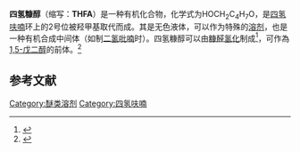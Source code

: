 {{Chembox
| ImageFile = (tetrahydrofuran-2-yl)methanol 200.svg
| ImageSize = 
| ImageAlt = 
| IUPACName = Oxolan-2-ylmethanol
| OtherNames = Tetrahydrofuran-2-yl methanol; Tetrahydro-2-furanyl methanol; THFA
|Section1={{Chembox Identifiers
| CASNo = 97-99-4
| PubChem = 7360
| RTECS = LU2450000
| SMILES = C1CC(OC1)CO
| ChemSpiderID = 7082
| UNII = XD95821VF9
| InChI=1S/C5H10O2/c6-4-5-2-1-3-7-5/h5-6H,1-4H2
| InChIKey=BSYVTEYKTMYBMK-UHFFFAOYSA-N
}}
|Section2={{Chembox Properties
| C=5|H=10|O=2 
| Appearance = 无色液体
| Density = 1.0511 g/cm<sup>3</sup>
| MeltingPt = 
| BoilingPtC = 178 
| Solubility = }}
|Section3={{Chembox Hazards
| MainHazards = 
| FlashPtC = 83.9
| AutoignitionPt = }}
}}

'''四氢糠醇'''（缩写：'''THFA'''）是一种有机化合物，化学式为HOCH<sub>2</sub>C<sub>4</sub>H<sub>7</sub>O，是[[四氢呋喃|四氢呋喃]]环上的2号位被羟甲基取代而成。其是无色液体，可以作为特殊的[[溶剂|溶剂]]，也是一种有机合成中间体（如制[[二氢吡喃|二氢吡喃]]时）。四氢糠醇可以由[[糠醛|糠醛]][[氢化|氢化]]制成<ref name=Ull>{{Ullmann|authors=H. E. Hoydonckx, W. M. Van Rhijn, W. Van Rhijn, D. E. De Vos, P. A. Jacobs |title=Furfural and Derivatives|year=2007|doi=10.1002/14356007.a12_119.pub2}}</ref>，可作為[[1,5-戊二醇|1,5-戊二醇]]的前体。<ref>{{cite journal|title=Production of 1,5-Pentanediol from Biomass via Furfural and Tetrahydrofurfuryl Alcohol|author=Nakagawa, Yoshinao; Tomishige, Keiichi|journal=Catalysis Today|year=2012|volume=195|pages=136-143|doi=10.1016/j.cattod.2012.04.048}}</ref>

==参考文献==
<references />

[[Category:醚类溶剂|Category:醚类溶剂]]
[[Category:四氢呋喃|Category:四氢呋喃]]